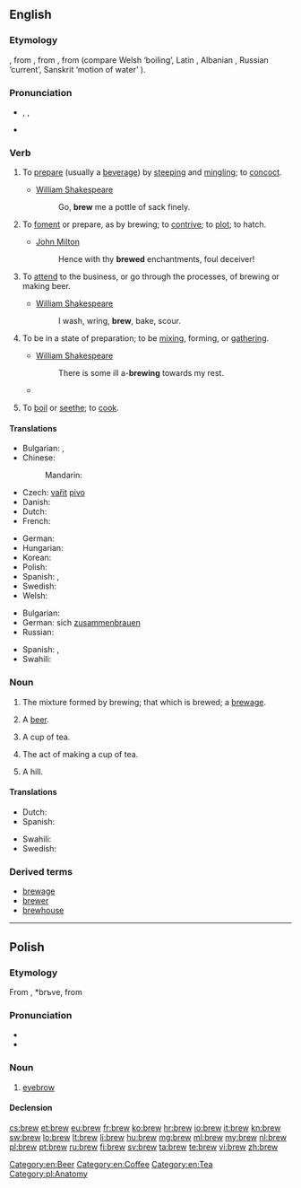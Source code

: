 ==English==

===Etymology===
{{etyl|enm}} {{term|brewen|lang=enm}}, from {{etyl|ang}} {{term|breowan|brēowan|lang=ang}}, from {{etyl|gem-pro|en}} {{recons|brewwanan|lang=gem-pro}}, from {{proto|ine-pro|bʰreuh₁-||bʰreh₁u-|lang=en}} (compare Welsh {{term|berw|lang=cy}} ‘boiling’, Latin {{term|fervere|fervēre|lang=la}}, Albanian {{term|brumë||dough|lang=sq}}, Russian {{term||brujá}} ‘current’, Sanskrit {{term||bhurván}} ‘motion of water’ {{rfscript|Deva|lang=sa}}).

===Pronunciation===
* {{enPR|bro͞o}}, {{IPA|/bruː/}}, {{X-SAMPA|/bru:/}}
* {{rhymes|uː}}

===Verb===
{{en-verb}}

# {{transitive}} To [[prepare]] (usually a [[beverage]]) by [[steep]]ing and [[mingle|mingling]]; to [[concoct]].
#* [[w:William Shakespeare|William Shakespeare]]
#*: Go, '''brew''' me a pottle of sack finely.
# {{transitive}} To [[foment]] or prepare, as by brewing; to [[contrive]]; to [[plot]]; to hatch.
#* [[w:John Milton|John Milton]]
#*: Hence with thy '''brewed''' enchantments, foul deceiver!
# {{intransitive}} To [[attend]] to the business, or go through the processes, of brewing or making beer.
#* [[w:William Shakespeare|William Shakespeare]]
#*: I wash, wring, '''brew''', bake, scour.
# {{intransitive}} To be in a state of preparation; to be [[mix]]ing, forming, or [[gather]]ing.
#* [[w:William Shakespeare|William Shakespeare]]
#*: There is some ill a-'''brewing''' towards my rest.
#* {{quote-news
|year=2011
|date=January 11
|author=Jonathan Stevenson
|title=West Ham 2 - 1 Birmingham
|work=BBC
|url=http://news.bbc.co.uk/sport2/hi/football/league_cup/9354485.stm
|page=
|passage=Grant may have considered that only a performance of the very highest quality could keep him in a job - and the way his players started the game gave the 55-year-old shelter from the storm that was '''brewing'''.}}
# {{transitive|obsolete}} To [[boil]] or [[seethe]]; to [[cook]].

====Translations====
{{trans-top|to prepare liquor}}
* Bulgarian: {{t+|bg|смесвам}}, {{t+|bg|забърквам}}
* Chinese:
*: Mandarin: {{t|zh|酿造|tr=niángzào|sc=Hani}}
* Czech: [[vařit]] [[pivo]] {{qualifier|about beer}}
* Danish: {{t-|da|brygge}}
* Dutch: {{t+|nl|brouwen}}
* French: {{t+|fr|brasser}}
{{trans-mid}}
* German: {{t+|de|brauen}}
* Hungarian: {{t+|hu|főz}}
* Korean: {{t-|ko|양조하다|tr=yangjohada|sc=Kore}}
* Polish: {{t+|pl|warzyć}}
* Spanish: {{t-|es|fermentar}}, {{t-|es|destilar}}
* Swedish: {{t+|sv|brygga}}
* Welsh: {{t-|cy|bragu|xs=Welsh}}
{{trans-bottom}}

{{trans-top|to be in a state of preparation; to be mixing, forming, or gathering}}
* Bulgarian: {{t+|bg|приготвям}}
* German: sich [[zusammenbrauen]]
* Russian: {{t+|ru|заваривать|tr=zavárivatʹ|sc=Cyrl}}
{{trans-mid}}
* Spanish: {{t-|es|hirviendo}}, {{t-|es|fermentando}}
* Swahili: {{t+|sw|chebuka|xs=Swahili}}
{{trans-bottom}}

===Noun===
{{en-noun}}

# The mixture formed by brewing; that which is brewed; a [[brewage]].
# {{slang}} A [[beer]].
# {{British|NZ}} A cup of tea.
# {{British|NZ}} The act of making a cup of tea.
# {{British|informal}} A hill.

====Translations====
{{trans-top|something brewed}}
* Dutch: {{t+|nl|brouwsel|n}}
* Spanish: {{t-|es|destilado|m}}
{{trans-mid}}
* Swahili: {{t+|sw|chebuka|xs=Swahili}}
* Swedish: {{t-|sv|brygd|c}}
{{trans-bottom}}

===Derived terms===
* [[brewage]]
* [[brewer]]
* [[brewhouse]]

[[Category:en:Beer]]
[[Category:en:Coffee]]
[[Category:en:Tea]]

----

==Polish==

===Etymology===
From {{etyl|sla-pro|pl}} {{recons|bry|lang=sla-pro}}, *brъve, from {{etyl|ine-pro|pl}} {{recons|bhrū|lang=ine-pro}}

===Pronunciation===
* {{IPA|[brɛf]|lang=pl}}
* {{audio|Pl-brew.ogg|audio}}

===Noun===
{{pl-noun|f}}

# [[eyebrow]]

====Declension====
{{pl-decl-noun
|brew|brwi
|brwi|brwi
|brwi|brwiom
|brew|brwi
|brwią|brwiami
|brwi|brwiach
|brwi|brwi
}}

[[Category:pl:Anatomy]]

[[cs:brew]]
[[et:brew]]
[[eu:brew]]
[[fr:brew]]
[[ko:brew]]
[[hr:brew]]
[[io:brew]]
[[it:brew]]
[[kn:brew]]
[[sw:brew]]
[[lo:brew]]
[[lt:brew]]
[[li:brew]]
[[hu:brew]]
[[mg:brew]]
[[ml:brew]]
[[my:brew]]
[[nl:brew]]
[[pl:brew]]
[[pt:brew]]
[[ru:brew]]
[[fi:brew]]
[[sv:brew]]
[[ta:brew]]
[[te:brew]]
[[vi:brew]]
[[zh:brew]]